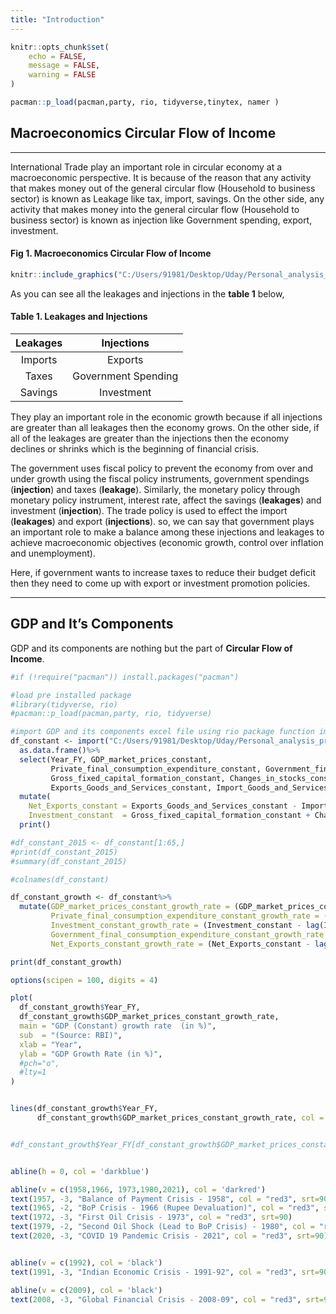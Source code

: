 ```yaml
---
title: "Introduction"
---
```



```r
knitr::opts_chunk$set(
	echo = FALSE,
	message = FALSE,
	warning = FALSE
)
```

```r

pacman::p_load(pacman,party, rio, tidyverse,tinytex, namer )


```

## Macroeconomics Circular Flow of Income

---

International Trade play an important role in circular economy at a macroeconomic perspective. It is because of the reason that any activity that makes money out of the general circular flow (Household to business sector) is known as Leakage like tax, import, savings. On the other side, any activity that makes money into the general circular flow (Household to business sector) is known as injection like Government spending, export, investment.


#### Fig 1. Macroeconomics Circular Flow of Income
```r
knitr::include_graphics("C:/Users/91981/Desktop/Uday/Personal_analysis_projects/Git_projects/R_projects/R_Projects/Circular Economy Flow Chart.PNG")
```

As you can see all the leakages and injections in the **table 1** below,

#### Table 1. Leakages and Injections
**Leakages** |**Injections** 
:-----:|:-----: 
Imports|Exports
Taxes|Government Spending
Savings|Investment

They play an important role in the economic growth because if all injections are greater than all leakages then the economy grows. On the other side, if all of the leakages are greater than the injections then the economy declines or shrinks which is the beginning of financial crisis.

The government uses fiscal policy to prevent the economy from over and under growth using the fiscal policy instruments, government spendings (**injection**) and taxes (**leakage**). Similarly, the monetary policy through monetary policy instrument, interest rate, affect the savings (**leakages**) and investment (**injection**). The trade policy is used to effect the import (**leakages**) and export (**injections**). so, we can say that government plays an important role to make a balance among these injections and leakages to achieve macroeconomic objectives (economic growth, control over inflation and unemployment).

Here, if government wants to increase taxes to reduce their budget deficit then they need to come up with export or investment promotion policies.

---

## GDP and It's Components

GDP and its components are nothing but the part of **Circular Flow of Income**.


```r
#if (!require("pacman")) install.packages("pacman")

#load pre installed package
#library(tidyverse, rio)
#pacman::p_load(pacman,party, rio, tidyverse)

#import GDP and its components excel file using rio package function import
df_constant <- import("C:/Users/91981/Desktop/Uday/Personal_analysis_projects/Git_projects/RBI_GDP_Componets_Market_Price_yearly.xlsx")%>%
  as.data.frame()%>%
  select(Year_FY, GDP_market_prices_constant,
         Private_final_consumption_expenditure_constant, Government_final_consumption_expenditure_constant,
         Gross_fixed_capital_formation_constant, Changes_in_stocks_constant, Valuables_constant,
         Exports_Goods_and_Services_constant, Import_Goods_and_Services_constant, Discrepancies_constant)%>%
  mutate(
    Net_Exports_constant = Exports_Goods_and_Services_constant - Import_Goods_and_Services_constant,
    Investment_constant  = Gross_fixed_capital_formation_constant + Changes_in_stocks_constant)%>%
  print()

#df_constant_2015 <- df_constant[1:65,]
#print(df_constant_2015)
#summary(df_constant_2015)


```



```r
#colnames(df_constant)

df_constant_growth <- df_constant%>%
  mutate(GDP_market_prices_constant_growth_rate = (GDP_market_prices_constant - lag(GDP_market_prices_constant))/lag(GDP_market_prices_constant)*100,
         Private_final_consumption_expenditure_constant_growth_rate = (Private_final_consumption_expenditure_constant-lag(Private_final_consumption_expenditure_constant))/lag(Private_final_consumption_expenditure_constant)*100,
         Investment_constant_growth_rate = (Investment_constant - lag(Investment_constant))/lag(Investment_constant)*100,
         Government_final_consumption_expenditure_constant_growth_rate = (Government_final_consumption_expenditure_constant -lag(Government_final_consumption_expenditure_constant))/lag(Government_final_consumption_expenditure_constant)*100,
         Net_Exports_constant_growth_rate = (Net_Exports_constant - lag(Net_Exports_constant))/lag(Net_Exports_constant)*100)

print(df_constant_growth)
```


```r


options(scipen = 100, digits = 4)

plot(
  df_constant_growth$Year_FY,
  df_constant_growth$GDP_market_prices_constant_growth_rate,
  main = "GDP (Constant) growth rate  (in %)",
  sub  = "(Source: RBI)",
  xlab = "Year",
  ylab = "GDP Growth Rate (in %)",
  #pch="o",
  #lty=1
)


lines(df_constant_growth$Year_FY,
      df_constant_growth$GDP_market_prices_constant_growth_rate, col = 'darkgreen')


#df_constant_growth$Year_FY[df_constant_growth$GDP_market_prices_constant_growth_rate<=0]


abline(h = 0, col = 'darkblue')

abline(v = c(1958,1966, 1973,1980,2021), col = 'darkred')
text(1957, -3, "Balance of Payment Crisis - 1958", col = "red3", srt=90)
text(1965, -2, "BoP Crisis - 1966 (Rupee Devaluation)", col = "red3", srt=90)
text(1972, -3, "First Oil Crisis - 1973", col = "red3", srt=90)
text(1979, -2, "Second Oil Shock (Lead to BoP Crisis) - 1980", col = "red3", srt=90)
text(2020, -3, "COVID 19 Pandemic Crisis - 2021", col = "red3", srt=90)


abline(v = c(1992), col = 'black')
text(1991, -3, "Indian Economic Crisis - 1991-92", col = "red3", srt=90)

abline(v = c(2009), col = 'black')
text(2008, -3, "Global Financial Crisis - 2008-09", col = "red3", srt=90)

```

